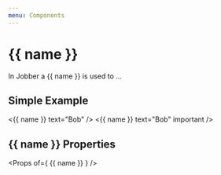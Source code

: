```yaml
---
menu: Components
---
```


# {{ name }}

<ComponentStatus stage="pre" responsive="no" accessible="no" />

In Jobber a {{ name }} is used to …

## Simple Example

<Playground>
  <{{ name }} text="Bob" />
</Playground>

<Playground>
  <{{ name }} text="Bob" important />
</Playground>

## {{ name }} Properties

<Props of={ {{ name }} } />
